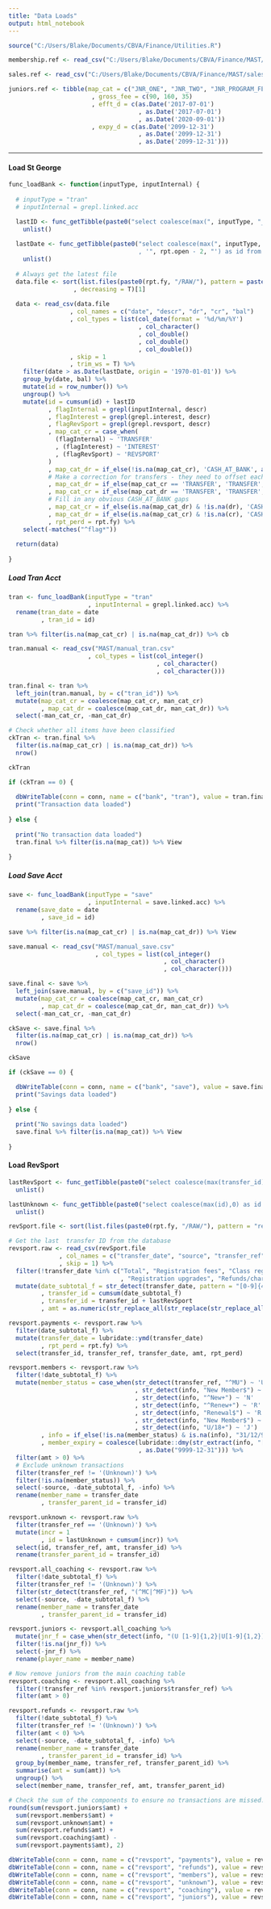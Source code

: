 ```yaml
---
title: "Data Loads"
output: html_notebook
---
```


```r

source("C:/Users/Blake/Documents/CBVA/Finance/Utilities.R")

```

```r

membership.ref <- read_csv("C:/Users/Blake/Documents/CBVA/Finance/MAST/membership.csv")

sales.ref <- read_csv("C:/Users/Blake/Documents/CBVA/Finance/MAST/sales.csv")

juniors.ref <- tibble(map_cat = c("JNR_ONE", "JNR_TWO", "JNR_PROGRAM_FEE")
                       , gross_fee = c(90, 160, 35)
                       , efft_d = c(as.Date('2017-07-01')
                                    , as.Date('2017-07-01')
                                    , as.Date('2020-09-01'))
                       , expy_d = c(as.Date('2099-12-31')
                                    , as.Date('2099-12-31')
                                    , as.Date('2099-12-31')))

```

***
#### Load St George
```r

func_loadBank <- function(inputType, inputInternal) {
  
  # inputType = "tran"
  # inputInternal = grepl.linked.acc

  lastID <- func_getTibble(paste0("select coalesce(max(", inputType, "_id),0) as id from bank.", inputType)) %>% 
    unlist()
  
  lastDate <- func_getTibble(paste0("select coalesce(max(", inputType, "_date)
                                    , '", rpt.open - 2, "') as id from bank.", inputType)) %>% 
    unlist()
  
  # Always get the latest file
  data.file <- sort(list.files(paste0(rpt.fy, "/RAW/"), pattern = paste0(inputType, "*"), full.names = T)
                  , decreasing = T)[1]
  
  data <- read_csv(data.file
                 , col_names = c("date", "descr", "dr", "cr", "bal")
                 , col_types = list(col_date(format = '%d/%m/%Y')
                                    , col_character()
                                    , col_double()
                                    , col_double()
                                    , col_double())
                 , skip = 1
                 , trim_ws = T) %>% 
    filter(date > as.Date(lastDate, origin = '1970-01-01')) %>% 
    group_by(date, bal) %>% 
    mutate(id = row_number()) %>% 
    ungroup() %>% 
    mutate(id = cumsum(id) + lastID
           , flagInternal = grepl(inputInternal, descr)
           , flagInterest = grepl(grepl.interest, descr)
           , flagRevSport = grepl(grepl.revsport, descr)
           , map_cat_cr = case_when(
             (flagInternal) ~ 'TRANSFER'
             , (flagInterest) ~ 'INTEREST'
             , (flagRevSport) ~ 'REVSPORT'
           )
           , map_cat_dr = if_else(!is.na(map_cat_cr), 'CASH_AT_BANK', as.character(NA))
           # Make a correction for transfers - they need to offset each other
           , map_cat_dr = if_else(map_cat_cr == 'TRANSFER', 'TRANSFER', map_cat_dr)
           , map_cat_cr = if_else(map_cat_dr == 'TRANSFER', 'TRANSFER', map_cat_cr)
           # Fill in any obvious CASH_AT_BANK gaps
           , map_cat_cr = if_else(is.na(map_cat_dr) & !is.na(dr), 'CASH_AT_BANK', map_cat_cr)
           , map_cat_dr = if_else(is.na(map_cat_cr) & !is.na(cr), 'CASH_AT_BANK', map_cat_dr)
           , rpt_perd = rpt.fy) %>% 
    select(-matches("^flag*"))
  
  return(data)
  
}

```

##### Load Tran Acct
```r

tran <- func_loadBank(inputType = "tran"
                      , inputInternal = grepl.linked.acc) %>% 
  rename(tran_date = date
         , tran_id = id)

tran %>% filter(is.na(map_cat_cr) | is.na(map_cat_dr)) %>% cb

tran.manual <- read_csv("MAST/manual_tran.csv"
                      , col_types = list(col_integer()
                                         , col_character()
                                         , col_character()))

tran.final <- tran %>% 
  left_join(tran.manual, by = c("tran_id")) %>% 
  mutate(map_cat_cr = coalesce(map_cat_cr, man_cat_cr)
         , map_cat_dr = coalesce(map_cat_dr, man_cat_dr)) %>% 
  select(-man_cat_cr, -man_cat_dr)

# Check whether all items have been classified
ckTran <- tran.final %>% 
  filter(is.na(map_cat_cr) | is.na(map_cat_dr)) %>% 
  nrow()

ckTran

if (ckTran == 0) {
  
  dbWriteTable(conn = conn, name = c("bank", "tran"), value = tran.final, append = T, row.names = F)
  print("Transaction data loaded")
  
} else {
  
  print("No transaction data loaded")  
  tran.final %>% filter(is.na(map_cat)) %>% View
  
}

```

##### Load Save Acct
```r

save <- func_loadBank(inputType = "save"
                      , inputInternal = save.linked.acc) %>% 
  rename(save_date = date
         , save_id = id)

save %>% filter(is.na(map_cat_cr) | is.na(map_cat_dr)) %>% View

save.manual <- read_csv("MAST/manual_save.csv"
                        , col_types = list(col_integer()
                                           , col_character()
                                           , col_character()))

save.final <- save %>% 
  left_join(save.manual, by = c("save_id")) %>% 
  mutate(map_cat_cr = coalesce(map_cat_cr, man_cat_cr)
         , map_cat_dr = coalesce(map_cat_dr, man_cat_dr)) %>% 
  select(-man_cat_cr, -man_cat_dr)

ckSave <- save.final %>% 
  filter(is.na(map_cat_cr) | is.na(map_cat_dr)) %>% 
  nrow()

ckSave

if (ckSave == 0) {

  dbWriteTable(conn = conn, name = c("bank", "save"), value = save.final, append = T, row.names = F)
  print("Savings data loaded")
  
} else {
  
  print("No savings data loaded")  
  save.final %>% filter(is.na(map_cat)) %>% View
  
}

```

#### Load RevSport
```r

lastRevSport <- func_getTibble(paste0("select coalesce(max(transfer_id),0) as id from revsport.payments")) %>%
  unlist()

lastUnknown <- func_getTibble(paste0("select coalesce(max(id),0) as id from revsport.unknown")) %>%
  unlist()

revSport.file <- sort(list.files(paste0(rpt.fy, "/RAW/"), pattern = "rev_*", full.names = T), decreasing = T)[1]

# Get the last  transfer ID from the database
revsport.raw <- read_csv(revSport.file
              , col_names = c("transfer_date", "source", "transfer_ref", "info", "amt")
              , skip = 1) %>% 
  filter(!transfer_date %in% c("Total", "Registration fees", "Class registrations"
                               , "Registration upgrades", "Refunds/chargebacks")) %>% 
  mutate(date_subtotal_f = str_detect(transfer_date, pattern = "[0-9]{4}-[0-9]{2}-[0-9]{2}")
         , transfer_id = cumsum(date_subtotal_f)
         , transfer_id = transfer_id + lastRevSport
         , amt = as.numeric(str_replace_all(str_replace(str_replace_all(amt, "\\$", ""), "\\,", ""), "- ", "-")))

revsport.payments <- revsport.raw %>% 
  filter(date_subtotal_f) %>% 
  mutate(transfer_date = lubridate::ymd(transfer_date)
         , rpt_perd = rpt.fy) %>% 
  select(transfer_id, transfer_ref, transfer_date, amt, rpt_perd)

revsport.members <- revsport.raw %>% 
  filter(!date_subtotal_f) %>% 
  mutate(member_status = case_when(str_detect(transfer_ref, "^MU") ~ 'U'
                                   , str_detect(info, "New Member$") ~ 'N'
                                   , str_detect(info, "^New+") ~ 'N'
                                   , str_detect(info, "^Renew+") ~ 'R'
                                   , str_detect(info, "Renewal$") ~ 'R'
                                   , str_detect(info, "New Member$") ~ 'N'
                                   , str_detect(info, "U/18+") ~ 'J')
         , info = if_else(!is.na(member_status) & is.na(info), "31/12/9999", info)
         , member_expiry = coalesce(lubridate::dmy(str_extract(info, "[0-9]{1,2}/[0-9]{1,2}/[0-9]{4}"))
                                    , as.Date("9999-12-31"))) %>% 
  filter(amt > 0) %>% 
  # Exclude unknown transactions
  filter(transfer_ref != '(Unknown)') %>% 
  filter(!is.na(member_status)) %>% 
  select(-source, -date_subtotal_f, -info) %>% 
  rename(member_name = transfer_date
         , transfer_parent_id = transfer_id)

revsport.unknown <- revsport.raw %>% 
  filter(transfer_ref == '(Unknown)') %>% 
  mutate(incr = 1
         , id = lastUnknown + cumsum(incr)) %>% 
  select(id, transfer_ref, amt, transfer_id) %>% 
  rename(transfer_parent_id = transfer_id)

revsport.all_coaching <- revsport.raw %>% 
  filter(!date_subtotal_f) %>% 
  filter(transfer_ref != '(Unknown)') %>% 
  filter(str_detect(transfer_ref, "(^MC|^MF)")) %>% 
  select(-source, -date_subtotal_f) %>% 
  rename(member_name = transfer_date
         , transfer_parent_id = transfer_id)

revsport.juniors <- revsport.all_coaching %>% 
  mutate(jnr_f = case_when(str_detect(info, "(U [1-9]{1,2}|U[1-9]{1,2})") ~ 1)) %>% 
  filter(!is.na(jnr_f)) %>% 
  select(-jnr_f) %>% 
  rename(player_name = member_name)

# Now remove juniors from the main coaching table
revsport.coaching <- revsport.all_coaching %>% 
  filter(!transfer_ref %in% revsport.juniors$transfer_ref) %>% 
  filter(amt > 0)

revsport.refunds <- revsport.raw %>% 
  filter(!date_subtotal_f) %>% 
  filter(transfer_ref != '(Unknown)') %>% 
  filter(amt < 0) %>% 
  select(-source, -date_subtotal_f, -info) %>% 
  rename(member_name = transfer_date
         , transfer_parent_id = transfer_id) %>% 
  group_by(member_name, transfer_ref, transfer_parent_id) %>% 
  summarise(amt = sum(amt)) %>% 
  ungroup() %>% 
  select(member_name, transfer_ref, amt, transfer_parent_id)

# Check the sum of the components to ensure no transactions are missed.
round(sum(revsport.juniors$amt) + 
  sum(revsport.members$amt) + 
  sum(revsport.unknown$amt) +
  sum(revsport.refunds$amt) + 
  sum(revsport.coaching$amt) - 
  sum(revsport.payments$amt), 2)

dbWriteTable(conn = conn, name = c("revsport", "payments"), value = revsport.payments, append = T, row.names = F)
dbWriteTable(conn = conn, name = c("revsport", "refunds"), value = revsport.refunds, append = T, row.names = F)
dbWriteTable(conn = conn, name = c("revsport", "members"), value = revsport.members, append = T, row.names = F)
dbWriteTable(conn = conn, name = c("revsport", "unknown"), value = revsport.unknown, append = T, row.names = F)
dbWriteTable(conn = conn, name = c("revsport", "coaching"), value = revsport.coaching, append = T, row.names = F)
dbWriteTable(conn = conn, name = c("revsport", "juniors"), value = revsport.juniors, append = T, row.names = F)

```
